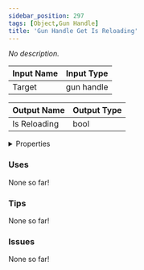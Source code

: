 ```yaml
---
sidebar_position: 297
tags: [Object,Gun Handle]
title: 'Gun Handle Get Is Reloading'
---
```


*No description.*




<EsbSvg />

| Input Name | Input Type |
|-----------|-----------|
| Target | gun handle |

| Output Name | Output Type |
|-----------|-----------|
| Is Reloading | bool |


<details>
  <summary>Properties</summary>
  <div>
    <div>
    <table>
      <thead>
        <tr>
          <th>Is beta required?</th>
          <th>❌</th>
        </tr>
        <tr>
          <th>Is this chip a trolling risk?</th>
          <th>❌</th>
        </tr>
        <tr>
          <th>Is this chip a role assignment risk?</th>
          <th>❌</th>
        </tr>
        <tr>
          <th>Chip UUID</th>
          <th>f3ef0346-e593-47c9-85f0-f551efe0a9b6</th>
        </tr>
      </thead>
    </table>
    </div>
  </div>
</details>

### Uses

None so far!

### Tips

None so far!

### Issues

None so far!